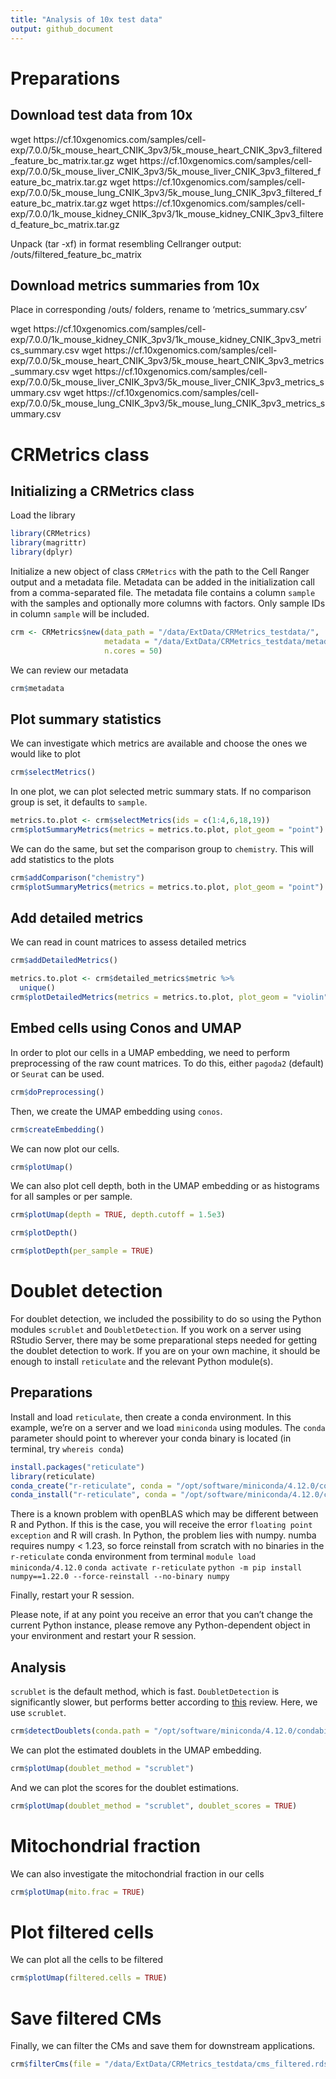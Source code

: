 ```yaml
---
title: "Analysis of 10x test data"
output: github_document
---
```


# Preparations

## Download test data from 10x

wget https://cf.10xgenomics.com/samples/cell-exp/7.0.0/5k_mouse_heart_CNIK_3pv3/5k_mouse_heart_CNIK_3pv3_filtered_feature_bc_matrix.tar.gz
wget https://cf.10xgenomics.com/samples/cell-exp/7.0.0/5k_mouse_liver_CNIK_3pv3/5k_mouse_liver_CNIK_3pv3_filtered_feature_bc_matrix.tar.gz
wget https://cf.10xgenomics.com/samples/cell-exp/7.0.0/5k_mouse_lung_CNIK_3pv3/5k_mouse_lung_CNIK_3pv3_filtered_feature_bc_matrix.tar.gz
wget https://cf.10xgenomics.com/samples/cell-exp/7.0.0/1k_mouse_kidney_CNIK_3pv3/1k_mouse_kidney_CNIK_3pv3_filtered_feature_bc_matrix.tar.gz

Unpack (tar -xf) in format resembling Cellranger output: <sample-ID>/outs/filtered_feature_bc_matrix

## Download metrics summaries from 10x

Place in corresponding /outs/ folders, rename to 'metrics_summary.csv'

wget https://cf.10xgenomics.com/samples/cell-exp/7.0.0/1k_mouse_kidney_CNIK_3pv3/1k_mouse_kidney_CNIK_3pv3_metrics_summary.csv
wget https://cf.10xgenomics.com/samples/cell-exp/7.0.0/5k_mouse_heart_CNIK_3pv3/5k_mouse_heart_CNIK_3pv3_metrics_summary.csv
wget https://cf.10xgenomics.com/samples/cell-exp/7.0.0/5k_mouse_liver_CNIK_3pv3/5k_mouse_liver_CNIK_3pv3_metrics_summary.csv
wget https://cf.10xgenomics.com/samples/cell-exp/7.0.0/5k_mouse_lung_CNIK_3pv3/5k_mouse_lung_CNIK_3pv3_metrics_summary.csv

# CRMetrics class


## Initializing a CRMetrics class

Load the library

```r
library(CRMetrics)
library(magrittr)
library(dplyr)
```

Initialize a new object of class `CRMetrics` with the path to the Cell Ranger output and a metadata file.
Metadata can be added in the initialization call from a comma-separated file. The metadata file contains a column `sample` with the samples and optionally more columns with factors. Only sample IDs in column `sample` will be included.

```r
crm <- CRMetrics$new(data_path = "/data/ExtData/CRMetrics_testdata/", 
                     metadata = "/data/ExtData/CRMetrics_testdata/metadata.csv", 
                     n.cores = 50)
```

We can review our metadata

```r
crm$metadata
```

## Plot summary statistics

We can investigate which metrics are available and choose the ones we would like to plot

```r
crm$selectMetrics()
```


In one plot, we can plot selected metric summary stats. If no comparison group is set, it defaults to `sample`.

```r
metrics.to.plot <- crm$selectMetrics(ids = c(1:4,6,18,19))
crm$plotSummaryMetrics(metrics = metrics.to.plot, plot_geom = "point")
```

We can do the same, but set the comparison group to `chemistry`. This will add statistics to the plots

```r
crm$addComparison("chemistry")
crm$plotSummaryMetrics(metrics = metrics.to.plot, plot_geom = "point")
```

## Add detailed metrics

We can read in count matrices to assess detailed metrics

```r
crm$addDetailedMetrics()
```

```r
metrics.to.plot <- crm$detailed_metrics$metric %>%
  unique()
crm$plotDetailedMetrics(metrics = metrics.to.plot, plot_geom = "violin")
```

## Embed cells using Conos and UMAP

In order to plot our cells in a UMAP embedding, we need to perform preprocessing of the raw count matrices. To do this, either `pagoda2` (default) or `Seurat` can be used. 

```r
crm$doPreprocessing()
```

Then, we create the UMAP embedding using `conos`.

```r
crm$createEmbedding()
```

We can now plot our cells.

```r
crm$plotUmap()
```

We can also plot cell depth, both in the UMAP embedding or as histograms for all samples or per sample.

```r
crm$plotUmap(depth = TRUE, depth.cutoff = 1.5e3)
```

```r
crm$plotDepth()
```

```r
crm$plotDepth(per_sample = TRUE)
```

# Doublet detection

For doublet detection, we included the possibility to do so using the Python modules `scrublet` and `DoubletDetection`. If you work on a server using RStudio Server, there may be some preparational steps needed for getting the doublet detection to work. If you are on your own machine, it should be enough to install `reticulate` and the relevant Python module(s).

## Preparations

Install and load `reticulate`, then create a conda environment. In this example, we're on a server and we load `miniconda` using modules. The `conda` parameter should point to wherever your conda binary is located (in terminal, try `whereis conda`)

```r
install.packages("reticulate")
library(reticulate)
conda_create("r-reticulate", conda = "/opt/software/miniconda/4.12.0/condabin/conda", python_version = 3.8)
conda_install("r-reticulate", conda = "/opt/software/miniconda/4.12.0/condabin/conda", pip = TRUE, packages = c("scrublet","doubletdetection"))
```

There is a known problem with openBLAS which may be different between R and Python. If this is the case, you will receive the error `floating point exception` and R will crash.
In Python, the problem lies with numpy. numba requires numpy < 1.23, so force reinstall from scratch with no binaries in the `r-reticulate` conda environment from terminal
`module load miniconda/4.12.0`
`conda activate r-reticulate`
`python -m pip install numpy==1.22.0 --force-reinstall --no-binary numpy`

Finally, restart your R session.

Please note, if at any point you receive an error that you can't change the current Python instance, please remove any Python-dependent object in your environment and restart your R session.

## Analysis

`scrublet` is the default method, which is fast. `DoubletDetection` is significantly slower, but performs better according to [this](https://www.sciencedirect.com/science/article/pii/S2405471220304592) review. Here, we use `scrublet`.

```r
crm$detectDoublets(conda.path = "/opt/software/miniconda/4.12.0/condabin/conda")
```

We can plot the estimated doublets in the UMAP embedding.

```r
crm$plotUmap(doublet_method = "scrublet")
```

And we can plot the scores for the doublet estimations.

```r
crm$plotUmap(doublet_method = "scrublet", doublet_scores = TRUE)
```

# Mitochondrial fraction

We can also investigate the mitochondrial fraction in our cells

```r
crm$plotUmap(mito.frac = TRUE)
```

# Plot filtered cells

We can plot all the cells to be filtered

```r
crm$plotUmap(filtered.cells = TRUE)
```


# Save filtered CMs

Finally, we can filter the CMs and save them for downstream applications.

```r
crm$filterCms(file = "/data/ExtData/CRMetrics_testdata/cms_filtered.rds", depth_cutoff = 1e3, mito_cutoff = 0.05, doublets = TRUE)
```

